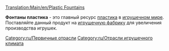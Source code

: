 [[Translation:Main/en/Plastic Fountains]]{{en/-}}
{{ru/Промышленность| Изображение=PlasticFountains.png
| имя=Фонтаны пластика
| Климат=[[Main/en/Климат/Ru#Игрушечный|Игрушечный]]
| Принимает=ничего
| Производит=[[Main/ru/Пластик|Пластик]]
| Примечания=Не представлен в других [[Main/ru/Климат|климатах]].
}}

'''Фонтаны пластика''' - это главный ресурс [[Main/ru/Пластик|пластика]] в [[Main/en/Климат/Ru#Игрушечный|игрушечном мире]]. Поставляйте данный продукт на [[Main/ru/Завод игрушек|игрушечную фабрику]] для увеличения производства игрушек.

{{ru/Navbox Промышленность}}

[[Category:ru/Первичные отрасли]]
[[Category:ru/Отрасли игрушечного климата]]